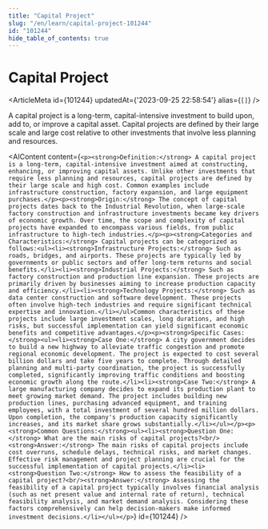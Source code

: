 ```yaml
---
title: "Capital Project"
slug: "/en/learn/capital-project-101244"
id: "101244"
hide_table_of_contents: true
---
```



# Capital Project

<ArticleMeta id={101244} updatedAt={'2023-09-25 22:58:54'} alias={`[]`} />
<div className='border-solid border-b border-t-0 my-4 border-[var(--ifm-color-gray-300)]' />

A capital project is a long-term, capital-intensive investment to build upon, add to, or improve a capital asset. Capital projects are defined by their large scale and large cost relative to other investments that involve less planning and resources.

<AIContent content={`<p><strong>Definition:</strong> A capital project is a long-term, capital-intensive investment aimed at constructing, enhancing, or improving capital assets. Unlike other investments that require less planning and resources, capital projects are defined by their large scale and high cost. Common examples include infrastructure construction, factory expansion, and large equipment purchases.</p><p><strong>Origin:</strong> The concept of capital projects dates back to the Industrial Revolution, when large-scale factory construction and infrastructure investments became key drivers of economic growth. Over time, the scope and complexity of capital projects have expanded to encompass various fields, from public infrastructure to high-tech industries.</p><p><strong>Categories and Characteristics:</strong> Capital projects can be categorized as follows:<ul><li><strong>Infrastructure Projects:</strong> Such as roads, bridges, and airports. These projects are typically led by governments or public sectors and offer long-term returns and social benefits.</li><li><strong>Industrial Projects:</strong> Such as factory construction and production line expansion. These projects are primarily driven by businesses aiming to increase production capacity and efficiency.</li><li><strong>Technology Projects:</strong> Such as data center construction and software development. These projects often involve high-tech industries and require significant technical expertise and innovation.</li></ul>Common characteristics of these projects include large investment scales, long durations, and high risks, but successful implementation can yield significant economic benefits and competitive advantages.</p><p><strong>Specific Cases:</strong><ul><li><strong>Case One:</strong> A city government decides to build a new highway to alleviate traffic congestion and promote regional economic development. The project is expected to cost several billion dollars and take five years to complete. Through detailed planning and multi-party coordination, the project is successfully completed, significantly improving traffic conditions and boosting economic growth along the route.</li><li><strong>Case Two:</strong> A large manufacturing company decides to expand its production plant to meet growing market demand. The project includes building new production lines, purchasing advanced equipment, and training employees, with a total investment of several hundred million dollars. Upon completion, the company's production capacity significantly increases, and its market share grows substantially.</li></ul></p><p><strong>Common Questions:</strong><ul><li><strong>Question One:</strong> What are the main risks of capital projects?<br/><strong>Answer:</strong> The main risks of capital projects include cost overruns, schedule delays, technical risks, and market changes. Effective risk management and project planning are crucial for the successful implementation of capital projects.</li><li><strong>Question Two:</strong> How to assess the feasibility of a capital project?<br/><strong>Answer:</strong> Assessing the feasibility of a capital project typically involves financial analysis (such as net present value and internal rate of return), technical feasibility analysis, and market demand analysis. Considering these factors comprehensively can help decision-makers make informed investment decisions.</li></ul></p>`} id={101244} />
